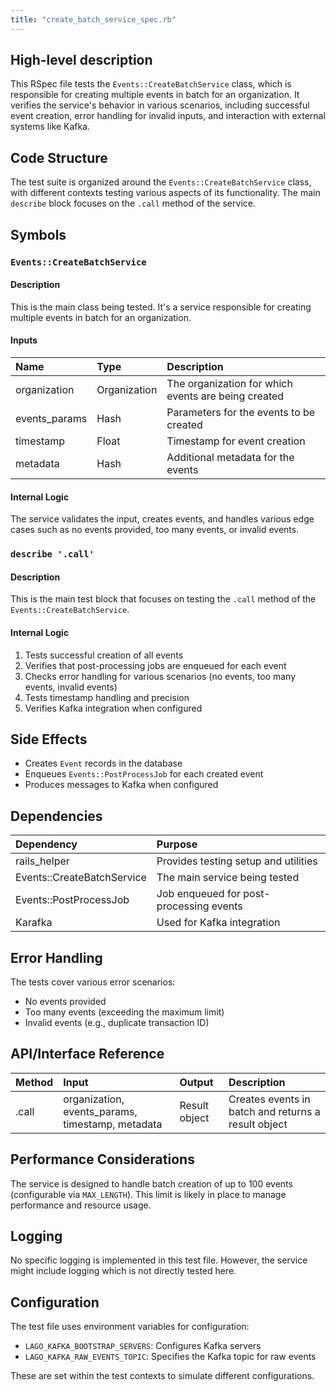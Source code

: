 ```yaml
---
title: "create_batch_service_spec.rb"
---
```


## High-level description
This RSpec file tests the `Events::CreateBatchService` class, which is responsible for creating multiple events in batch for an organization. It verifies the service's behavior in various scenarios, including successful event creation, error handling for invalid inputs, and interaction with external systems like Kafka.

## Code Structure
The test suite is organized around the `Events::CreateBatchService` class, with different contexts testing various aspects of its functionality. The main `describe` block focuses on the `.call` method of the service.

## Symbols

### `Events::CreateBatchService`
#### Description
This is the main class being tested. It's a service responsible for creating multiple events in batch for an organization.

#### Inputs
| Name | Type | Description |
|:-----|:-----|:------------|
| organization | Organization | The organization for which events are being created |
| events_params | Hash | Parameters for the events to be created |
| timestamp | Float | Timestamp for event creation |
| metadata | Hash | Additional metadata for the events |

#### Internal Logic
The service validates the input, creates events, and handles various edge cases such as no events provided, too many events, or invalid events.

### `describe '.call'`
#### Description
This is the main test block that focuses on testing the `.call` method of the `Events::CreateBatchService`.

#### Internal Logic
1. Tests successful creation of all events
2. Verifies that post-processing jobs are enqueued for each event
3. Checks error handling for various scenarios (no events, too many events, invalid events)
4. Tests timestamp handling and precision
5. Verifies Kafka integration when configured

## Side Effects
- Creates `Event` records in the database
- Enqueues `Events::PostProcessJob` for each created event
- Produces messages to Kafka when configured

## Dependencies
| Dependency | Purpose |
|:-----------|:--------|
| rails_helper | Provides testing setup and utilities |
| Events::CreateBatchService | The main service being tested |
| Events::PostProcessJob | Job enqueued for post-processing events |
| Karafka | Used for Kafka integration |

## Error Handling
The tests cover various error scenarios:
- No events provided
- Too many events (exceeding the maximum limit)
- Invalid events (e.g., duplicate transaction ID)

## API/Interface Reference
| Method | Input | Output | Description |
|:-------|:------|:-------|:------------|
| .call | organization, events_params, timestamp, metadata | Result object | Creates events in batch and returns a result object |

## Performance Considerations
The service is designed to handle batch creation of up to 100 events (configurable via `MAX_LENGTH`). This limit is likely in place to manage performance and resource usage.

## Logging
No specific logging is implemented in this test file. However, the service might include logging which is not directly tested here.

## Configuration
The test file uses environment variables for configuration:
- `LAGO_KAFKA_BOOTSTRAP_SERVERS`: Configures Kafka servers
- `LAGO_KAFKA_RAW_EVENTS_TOPIC`: Specifies the Kafka topic for raw events

These are set within the test contexts to simulate different configurations.
